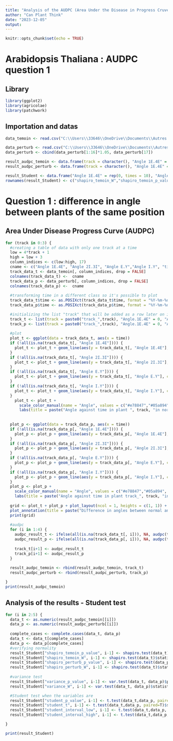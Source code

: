 ```yaml
---
title: "Analysis of the AUDPC (Area Under the Disease in Progress Cruve) "
author: "Can Plant Think"
date: "2023-12-05"
output:
---
```


```r
knitr::opts_chunk$set(echo = TRUE)
```

# Arabidopsis Thaliana : AUDPC question 1

## Library

```r
library(ggplot2)
library(agricolae)
library(patchwork)
```

## Importation and datas

```r
data_temoin <- read.csv("C:\\Users\\33646\\OneDrive\\Documents\\Autres dossiers\\Sup Agro\\2ème année\\Recherche\\R\\ATS1P2_angles_result_training.csv", header = T, sep= ",")

data_perturb <- read.csv("C:\\Users\\33646\\OneDrive\\Documents\\Autres dossiers\\Sup Agro\\2ème année\\Recherche\\R\\ATS1P2_angles_result_training.csv", header = T, sep= ",")
data_perturb <- cbind(data_perturb[1:16]*1.05, data_perturb[17])

result_audpc_temoin <- data.frame(track = character(), "Angle 1E.4E" = numeric(), "Angle 2I.3I" = numeric(), "Angle E.Y" = numeric(), "Angle I.Y" = numeric(), stringsAsFactors = FALSE)
result_audpc_perturb <- data.frame(track = character(), "Angle 1E.4E" = numeric(), "Angle 2I.3I" = numeric(), "Angle E.Y" = numeric(), "Angle I.Y" = numeric(), stringsAsFactors = FALSE)

result_Student <- data.frame("Angle 1E.4E" = rep(0, times = 10), "Angle 2I.3I" = rep(0, times = 10), "Angle E.Y" = rep(0, times = 10), "Angle I.Y" = rep(0, times = 10), stringsAsFactors = FALSE)
rownames(result_Student) <- c("shapiro_temoin_W","shapiro_temoin_p_value", "shapiro_perturb_W","shapiro_perturb_p_value", "variance_W", "variance_p_value", "student_t", "student_p_value", "student_interval_low", "student_interval_high")

```

# Question 1 : difference in angle between plants of the same position

## Area Under Disease Progress Curve (AUDPC)

```r

for (track in 0:3) {
  #creating a table of data with only one track at a time
  low = 4*track + 1
  high = low + 3
  column_indices <- c(low:high, 17)
  cname <- c("Angle 1E.4E", "Angle 2I.3I", "Angle E.Y","Angle I.Y", "time")
  track_data_t <- data_temoin[, column_indices, drop = FALSE]
  colnames(track_data_t) <-  cname
  track_data_p <- data_perturb[, column_indices, drop = FALSE]
  colnames(track_data_p) <-  cname
  
  #transforming time in a different class so it's possible to plot
  track_data_t$time <- as.POSIXct(track_data_t$time, format = "%Y-%m-%d %H:%M:%S")
  track_data_p$time <- as.POSIXct(track_data_p$time, format = "%Y-%m-%d %H:%M:%S")

  #initializing the list "track" that will be added as a row later on in the result_aupdc_temoin
  track_t <- list(track = paste0("track_",track), "Angle.1E.4E" = 0, "Angle.2I.3I" = 0, "Angle.E.Y" = 0, "Angle.I.Y" = 0)
  track_p <- list(track = paste0("track_",track), "Angle.1E.4E" = 0, "Angle.2I.3I" = 0, "Angle.E.Y" = 0, "Angle.I.Y" = 0)
  
  #plot
  plot_t <- ggplot(data = track_data_t, aes(x = time))
  if (!all(is.na(track_data_t[, "Angle 1E.4E"]))) {
    plot_t <- plot_t + geom_line(aes(y = track_data_t[, "Angle 1E.4E"], color = "Angle 1E.4E"), size = 1) 
  }
  if (!all(is.na(track_data_t[, "Angle 2I.3I"]))) {
    plot_t <- plot_t + geom_line(aes(y = track_data_t[, "Angle 2I.3I"], color = "Angle 2I.3I"), size = 1)
  }
  if (!all(is.na(track_data_t[, "Angle E.Y"]))) {
    plot_t <- plot_t + geom_line(aes(y = track_data_t[, "Angle E.Y"], color = "Angle E.Y"), size = 1)
  }
  if (!all(is.na(track_data_t[, "Angle I.Y"]))) {
    plot_t <- plot_t + geom_line(aes(y = track_data_t[, "Angle I.Y"], color = "Angle I.Y"), size = 1)
  }
    plot_t <- plot_t + 
      scale_color_manual(name = "Angle", values = c("#e78847","#05a894", "#dda0dd", "#2a52be")) + 
      labs(title = paste("Angle against time in plant ", track, "in normal conditions"), x = "Time", y ="Angle")
  
      
  plot_p <- ggplot(data = track_data_p, aes(x = time))
  if (!all(is.na(track_data_p[, "Angle 1E.4E"]))) {
    plot_p <- plot_p + geom_line(aes(y = track_data_p[, "Angle 1E.4E"], color = "Angle 1E.4E"), size = 1) 
  }
  if (!all(is.na(track_data_p[, "Angle 2I.3I"]))) {
    plot_p <- plot_p + geom_line(aes(y = track_data_p[, "Angle 2I.3I"], color = "Angle 2I.3I"), size = 1)
  }
  if (!all(is.na(track_data_p[, "Angle E.Y"]))) {
    plot_p <- plot_p + geom_line(aes(y = track_data_p[, "Angle E.Y"], color = "Angle E.Y"), size = 1)
  }
  if (!all(is.na(track_data_p[, "Angle I.Y"]))) {
    plot_p <- plot_p + geom_line(aes(y = track_data_p[, "Angle I.Y"], color = "Angle I.Y"), size = 1)
  }
  plot_p <- plot_p + 
    scale_color_manual(name = "Angle", values = c("#e78847","#05a894", "#dda0dd", "#2a52be")) + 
    labs(title = paste("Angle against time in plant track_", track, "in changed conditions"), x = "Time", y = "Angle")
  
  grid <- plot_t + plot_p + plot_layout(ncol = 1, heights = c(1, 1)) +
  plot_annotation(title = paste("Difference in angles between normal and changed conditions in track_",track))
  print(grid)
  
  #audpc
  for (i in 1:4) {
    audpc_result_t <- ifelse(all(is.na(track_data_t[, i])), NA, audpc(track_data_t[, i], track_data_t$time, type = "absolute"))
    audpc_result_p <- ifelse(all(is.na(track_data_p[, i])), NA, audpc(track_data_p[, i], track_data_p$time, type = "absolute"))
    
    track_t[i+1] <- audpc_result_t
    track_p[i+1] <- audpc_result_p
  }
  
  result_audpc_temoin <- rbind(result_audpc_temoin, track_t)
  result_audpc_perturb <- rbind(result_audpc_perturb, track_p)

}
print(result_audpc_temoin)
```

## Analysis of the results - Student test

```r
for (i in 2:5) {
  data_t <- as.numeric(result_audpc_temoin[[i]])
  data_p <- as.numeric(result_audpc_perturb[[i]])
  
  complete_cases <- complete.cases(data_t, data_p)
  data_t <- data_t[complete_cases]
  data_p <- data_p[complete_cases]
  #verifying normality
  result_Student["shapiro_temoin_p_value", i-1] <- shapiro.test(data_t)$p.value 
  result_Student["shapiro_temoin_W", i-1] <- shapiro.test(data_t)$statistic
  result_Student["shapiro_perturb_p_value", i-1] <- shapiro.test(data_p) 
  result_Student["shapiro_perturb_W", i-1] <- shapiro.test(data_t)$statistic
  
  #variance test
  result_Student["variance_p_value", i-1] <- var.test(data_t, data_p)$p.value
  result_Student["variance_W", i-1] <- var.test(data_t, data_p)$statistic

  #Student test when the variables are 
  result_Student["student_p_value", i-1] <- t.test(data_t,data_p, paired=T)$p.value
  result_Student["student_t", i-1] <- t.test(data_t,data_p, paired=T)$statistic
  result_Student["student_interval_low", i-1] <- t.test(data_t,data_p, paired=T)$conf.int[1]
  result_Student["student_interval_high", i-1] <- t.test(data_t,data_p, paired=T)$conf.int[2]

}

print(result_Student)



```


